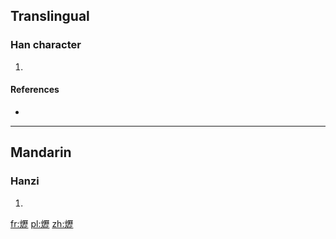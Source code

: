 ==Translingual==

===Han character===
{{Han char|rn=86|rad=火|as=16|sn=20|four=|canj=FMHM}}

# {{defn|Han|sort=火16}}

====References====
* {{Han ref|kx=0686.300|dkj=19565|dj=1099.160|hdz=32246.230|uh=720F|ud=29199}}

----

==Mandarin==

===Hanzi===
{{cmn-hanzi|pin=[[lì]] ([[li4]]), [[qián]] ([[qian2]]), [[xún]] ([[xun2]])|wg=li<sup>4</sup>, ch'ien<sup>2</sup>, hsün<sup>2</sup>}}

# {{defn|lang=cmn|sort=火16}}

[[fr:爏]]
[[pl:爏]]
[[zh:爏]]